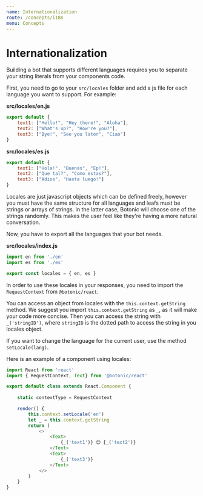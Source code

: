 ```yaml
---
name: Internationalization
route: /concepts/i18n
menu: Concepts
---
```




# Internationalization

Building a bot that supports different languages requires you to separate your string literals from your components code.

First, you need to go to your `src/locales` folder and add a js file for each language you want to support. For example:

**src/locales/en.js**

```javascript
export default {
    text1: ["Hello!", "Hey there!", "Aloha"],
    text2: ["What's up?", "How're you?"],
    text3: ["Bye!", "See you later", "Ciao"]
}
```

**src/locales/es.js**

```javascript
export default {
    text1: ["Hola!", "Buenas", "Ep!"],
    text2: ["Que tal?", "Como estas?"],
    text3: ["Adios", "Hasta luego!"]
}
```

Locales are just javascript objects which can be defined freely, however you must have the same structure for all languages and leafs must be strings or arrays of strings. In the latter case, Botonic will choose one of the strings randomly. This makes the user feel like they're having a more natural conversation.

Now, you have to export all the languages that your bot needs.

**src/locales/index.js**

```javascript
import en from './en'
import es from './es'

export const locales = { en, es }
```

In order to use these locales in your responses, you need to import the `RequestContext` from `@botonic/react`. 

You can access an object from locales with the `this.context.getString` method. We suggest you import `this.context.getString` as `_`, as it will make your code more concise. Then you can access the string with `_('stringID')`, where `stringID` is the dotted path to access the string in you locales object.

If you want to change the language for the current user, use the method `setLocale(lang)`.

Here is an example of a component using locales:

```javascript
import React from 'react'
import { RequestContext, Text} from '@botonic/react'

export default class extends React.Component {
    
    static contextType = RequestContext

    render() {
        this.context.setLocale('en')
        let _ = this.context.getString
        return (
            <>
                <Text>
                    {_('text1')} 😊 {_('text2')}
                </Text>
                <Text>
                    {_('text3')}
                </Text>
            </>
        )
    }
}
```

<div style={{display:"flex", justifyContent:"space-between"}}>
  <PrevButton title="Human Handoff" href="/concepts/humanhandoff" />
  <NextButton title="NLU" href="/concepts/nlu" />
</div>